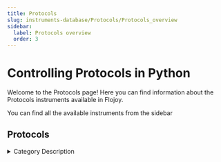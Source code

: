 ```yaml
---
title: Protocols
slug: instruments-database/Protocols/Protocols_overview
sidebar:
  label: Protocols overview
  order: 3
---
```


# Controlling Protocols in Python

Welcome to the Protocols page! Here you can find information about the Protocols instruments available in Flojoy.

You can find all the available instruments from the sidebar



## Protocols

<details> 
<summary>Category Description</summary> 
Miscellaneous
</details> 

<div className="flex flex-wrap">

<InstrumentThumbnail 
    path='Protocols/National Instruments/Daqmx'
    img=''
    label='NI-DAQmx'    
/>

<InstrumentThumbnail 
    path='Protocols/Generic Scpi/SCPI-instrument'
    img=''
    label='SCPI Instrument'    
/>

</div>